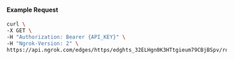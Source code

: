 
#### Example Request

```bash
curl \
-X GET \
-H "Authorization: Bearer {API_KEY}" \
-H "Ngrok-Version: 2" \
https://api.ngrok.com/edges/https/edghts_32ELHgn0K3HTtgieum79CBjBSpv/routes/edghtsrt_32ELHhLo38uR4CmVH0DLXiUpa6t/compression
```
